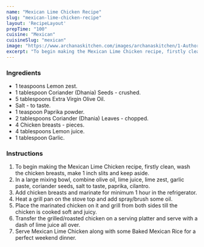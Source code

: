 ---
name: "Mexican Lime Chicken Recipe"
slug: "mexican-lime-chicken-recipe"
layout: 'RecipeLayout'
prepTime: "100"
cuisine: "Mexican"
cuisineSlug: "mexican"
image: "https://www.archanaskitchen.com/images/archanaskitchen/1-Author/Shaheen_Ali/MEXICAN_LIME_CHICKEN.jpg"
excerpt: "To begin making the Mexican Lime Chicken recipe, firstly clean, wash the chicken breasts, make 1 inch slits and keep aside"
---

### Ingredients

- 1 teaspoons Lemon zest.
- 1 tablespoon Coriander (Dhania) Seeds - crushed.
- 5 tablespoons Extra Virgin Olive Oil.
- Salt - to taste.
- 1 teaspoon Paprika powder.
- 2 tablespoons Coriander (Dhania) Leaves - chopped.
- 4 Chicken breasts - pieces.
- 4 tablespoons Lemon juice.
- 1 tablespoon Garlic.

### Instructions

1. To begin making the Mexican Lime Chicken recipe, firstly clean, wash the chicken breasts, make 1 inch slits and keep aside.
1. In a large mixing bowl, combine olive oil, lime juice, lime zest, garlic paste, coriander seeds, salt to taste, paprika, cilantro.
1. Add chicken breasts and marinate for minimum 1 hour in the refrigerator.
1. Heat a grill pan on the stove top and add spray/brush some oil.
1. Place the marinated chicken on it and grill from both sides till the chicken is cooked soft and juicy.
1. Transfer the grilled/roasted chicken on a serving platter and serve with a dash of lime juice all over.
1. Serve Mexican Lime Chicken along with some Baked Mexican Rice for a perfect weekend dinner.
